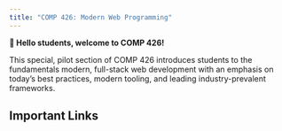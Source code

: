 ```yaml
---
title: "COMP 426: Modern Web Programming"
---
```


**👋 Hello students, welcome to COMP 426!**

This special, pilot section of COMP 426 introduces students to the fundamentals modern, full-stack web development with an emphasis on today’s best practices, modern tooling, and leading industry-prevalent frameworks.

## Important Links

